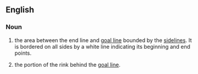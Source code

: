 ==English==

===Noun===
{{en-noun|sg=[[end]] [[zone]]}}

# {{American football}} the area between the end line and [[goal line]] bounded by the [[sideline]]s. It is bordered on all sides by a white line indicating its beginning and end points.
# {{field hockey}} the portion of the rink behind the [[goal line]].
